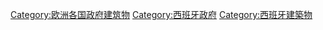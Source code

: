 [[Category:欧洲各国政府建筑物‎|Category:欧洲各国政府建筑物‎]]
[[Category:西班牙政府|Category:西班牙政府]]
[[Category:西班牙建築物|Category:西班牙建築物]]